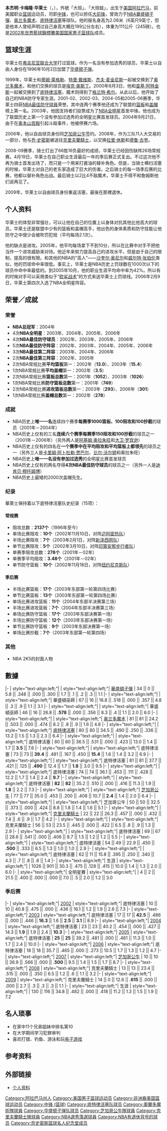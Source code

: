 {{other uses|本·華萊士 (英國政治人物)}}
{{noteTA
|T=zh-cn:本·华莱士;zh-hk:賓·華萊士;zh-tw:班·華勒斯;
|G1=NBA
|1=zh-cn:本·华莱士;zh-hk:賓·華萊士;zh-tw:班·華勒斯;
}}
{{infobox NBA Player
| name = 本·华莱士<br />Ben Wallace
| image           = Ben Wallace 4104263221 (cropped).jpg
| width           = 200px
|height_ft = 6
|height_in = 9
|weight_lb  = 265
| team = 底特律活塞
| position = 篮球运营和团队参与顾问
| league =[[NBA|NBA]]
| career_number   = 30, 4, 3, 6
| career_position   = [[中鋒_(籃球)|中锋]] / [[大前锋|大前锋]]
| birth_date = {{birth_date_and_age|1974|9|10}}
| birth_place = {{flag|Alabama}}[[懷特霍爾_(阿拉巴馬州)|懷特霍爾]]
| nationality = {{USA}}
| high_school = {{link-en|中央高级中学 (阿拉巴马州海恩维尔)|Central High School (Hayneville, Alabama)|中央高级中学}}（[[阿拉巴马州|阿拉巴马州]][[海恩维尔_(阿拉巴马州)|海恩维尔]]）
| college = {{link-en|凯霍加社区学院|Cuyahoga Community College}}（1992年–1994年）<br>[[弗吉尼亞聯合大學|弗吉尼亞聯合大學]]（1994年–1996年）
| draft_year      = 1996
| draft = 
| career_start = 1996年
| career_end   = 2012年
| years1          = {{nbay|1996|start}}–{{nbay|1998|end}}
| team1           = [[華盛頓巫師|華盛頓子彈/巫師]]
| years2          = {{nbay|1999|full=y}}
| team2           = [[奥兰多魔术|奥兰多魔术]]
| years3          = {{nbay|2000|start}}–{{nbay|2005|end}}
| team3           = [[底特律活塞|底特律活塞]]
| years4          = {{nbay|2006|start}}–{{nbay|2007|end}}
| team4           = [[芝加哥公牛|芝加哥公牛]]
| years5          = {{nbay|2007|end}}–{{nbay|2008|end}}
| team5           = [[克里夫蘭騎士|克里夫蘭騎士]]
| years6          = {{nbay|2009|start}}–{{nbay|2011|end}}
| team6           = 底特律活塞
| awards = 
* [[NBA總冠軍|NBA總冠軍]]：[[2004年NBA總決賽|2004]]
* 4x [[NBA全明星賽|NBA全明星賽]]：{{nasg|2003}}-{{nasg|2006}}
* 2x [[NBA歷屆籃板王|NBA籃板王]]：{{nbay|2001|end}}、{{nbay|2002|end}}
* [[NBA歷屆封阻王|NBA阻攻王]]：{{nbay|2001|end}}
* 4x [[NBA最佳防守球员|NBA最佳防守球员]]：{{nbay|2001|end}}、{{nbay|2002|end}}、{{nbay|2004|end}}、{{nbay|2005|end}}
* 5x [[NBA最佳防守陣容|NBA最佳防守陣容第一隊]]：{{nbay|2001|end}}-{{nbay|2005|end}}
* [[NBA最佳防守陣容|NBA最佳防守陣容第二隊]]：{{nbay|2006|end}}
* 3x [[NBA最佳陣容|NBA最佳陣容第二隊]]：{{nbay|2002|end}}、{{nbay|2003|end}}、{{nbay|2005|end}}
* 2x [[NBA最佳陣容|NBA最佳陣容第三隊]]：{{nbay|2001|end}}、{{nbay|2004|end}}
* 3号球衣为[[底特律活塞|底特律活塞]]退役
| stats_league    = NBA
| stat1label      = 得分
| stat1value      = 6,254（平均5.7分）
| stat2label      = 籃板
| stat2value      = 10,482（平均9.6個）
| stat3label      = 阻攻
| stat3value      = 2,137（平均2.0個）
| bbr             = wallabe01
| letter          = w
| HOF_player = ben-wallace
}}

'''本杰明·卡梅隆·华莱士'''（{{lang-en|'''Benjamin Cameron Wallace'''}}，{{bd|1974年|9月10日|catIdx=W}}），外號「大班」、「大班蛙」，出生于[[美国|美国]][[阿拉巴马|阿拉巴马]]，前美國职业[[篮球|篮球]]运动员，司职[[中鋒_(籃球)|中锋]]，也可以担任[[大前锋|大前锋]]，曾效力于[[NBA|NBA]][[華盛頓巫師|華盛頓子彈]]、[[奥兰多魔术|奥兰多魔术]]、[[底特律活塞|底特律活塞]]等球队。他的报名身高为2.06米（6英尺9英寸，但是他本人曾经声明过自己身高大概在199公分左右），体重为111公斤（245磅）。也是[[2002年世界籃球錦標賽|2002年世界籃球錦標賽]][[美国国家男子篮球队|美国国家男子篮球队]]成员。

== 篮球生涯 ==
华莱士在[[弗吉尼亚联合大学|弗吉尼亚联合大学]]打过篮球。作为一名没有参加选秀的球员，华莱士以自由人身份在1996年10月2日加盟了[[华盛顿奇才队|华盛顿子弹]]。

1999年，华莱士和[[蒂姆·莱格勒|蒂姆·莱格勒]]、[[特里·戴维斯|特里·戴维斯]]、[[杰夫·麦金尼斯|杰夫·麦金尼斯]]一起被交换到了[[奥兰多魔术|奥兰多魔术]]，和他们交换的球员是[[埃克·奥斯丁|埃克·奥斯丁]]。2000年8月3日，他和[[查基·阿特金斯|查基·阿特金斯]]一起被交换到了[[底特律活塞|底特律活塞]]，魔术则得到了[[格兰特·希尔|格兰特·希尔]]。从此以后，他开始了自己的NBA防守专家生涯。2001-02、2002-03、2004-05和2005-06赛季，华莱士四获[[NBA最佳防守球員|NBA最佳防守球員]]荣誉。其中连两个赛季他还成为了联盟的[[篮板|篮板]]和[[盖帽|盖帽]]榜上第一名。2003年，他因支持者们投票成为了[[NBA全明星|NBA全明星]]首发中锋。他也成为了联盟历史上第一个没有参加过选秀的全明星比赛首发球员。2004年9月21日，由于在[[奥本山宫殿|奥本山宫殿]]引起斗殴事件，他被停赛六场。

2006年，他以自由球员身份同[[芝加哥公牛|芝加哥公牛]]签约。2008年，作为三队11人大交易的一部分，他与[[乔·史密斯|乔·史密斯]]被送往[[克里夫蘭騎士|克里夫蘭騎士]]，以交换[[拉里·休斯|拉里·休斯]]和[[德鲁·古登|德鲁·古登]]。

2008-09赛季，骑士打出了66胜16负最好的成绩，华莱士已经因伤缺阵26场常规赛。4月19日，华莱士在自己职业生涯最后一年的季后赛正式复出。不过这次他不再为骑士首发出场了，而只是一个用来打酱油的替补角色。但是，当骑士横扫活塞的时候，华莱士对自己的老东家造成了巨大的伤害。之后骑士的每一场季后赛的比赛，他都以替补角色出战。最后骑士以2比4不敌魔术，华莱士不得不和詹姆斯他们说再见了。

2009年，华莱士以自由球员身份重返活塞，最後在那裡退休。

== 个人资料 ==
华莱士的体型非常强壮，可以让他在自己的位置上以身体对抗其他比他高大的球员。华莱士还是联盟中少有的篮板和盖帽高手，他出色的身体素质和防守技能让他防守之中很少会被吹罚犯规（平均每场2.1次）。

他的缺点是进攻。2005年，他平均每场拿下不到10分，所以在比赛中对手不把他当作一个进攻威胁来对待。他近年来努力提高自己的进攻水平，但是由于自己的限制，提高的很有限。和其他的NBA的“高人”——[[沙奎尔·奥尼尔|沙奎尔·奥尼尔]]和[[威尔特·张伯伦|威尔特·张伯伦]]类似，他的罚球命中率很低。事实上，华莱士是NBA历史上罚球数在1000次以下的球员中命中率最低的。到2005年10月，他的职业生涯平均命中率为42%。所以有的时候对手可以采用类似于“[[砍鲨战术|砍鲨战术]]”的方式来送华莱士上罚球线。2006年2月9日，华莱士第四次入选了NBA全明星阵容。

== 荣誉／成就 ==
=== 荣誉 ===
* '''NBA总冠军'''：2004年
* 4次'''NBA全明星'''：2003年、2004年、2005年、2006年
* 4次'''NBA最佳防守球员'''：2002年、2003年、2005年、2006年
* 5次'''NBA最佳防守阵容'''：2002年、2003年、2004年、2005年、2006年
* 3次'''NBA最佳第二阵容'''：2003年、2004年、2006年
* 2次'''NBA最佳第三阵容'''：2002年、2005年
* 2次NBA常规比赛'''平均篮板'''第一：2002年（'''13.0'''）、2003年（'''15.4'''）
* 1次NBA常规比赛'''平均盖帽'''第一：2002年（'''3.5'''）
* 2次NBA常规比赛'''篮板总数'''第一：2001年（'''1052'''）、2003年（'''1026'''）
* 1次NBA常规比赛'''防守篮板总数'''第一：2001年（'''749'''）
* 2次NBA常规比赛'''进攻篮板总数'''第一：2003年（'''293'''）、2006年（'''301'''）
* 1次NBA常规比赛'''盖帽总数'''第一：2002年（'''278'''）

=== 成就 ===
* NBA历史上'''唯一一名'''连续四个赛季'''每赛季1000篮板、100阻攻和100抄截'''的球员（2001年－2004年）
* NBA历史上仅有的三名'''连续六个赛季每赛季150阻攻和100抄截'''的球员之一（2001年－2006年）（另外两人是[[阿基姆·奥拉朱旺|阿基姆·奥拉朱旺]]和[[大卫·罗宾逊|大卫·罗宾逊]]）
* NBA历史上仅有的四名在'''一个赛季中在平均阻攻和平均篮板上都领先'''的球员之一（另外三人是[[卡里姆·阿卜杜勒·贾巴尔|卡里姆·阿卜杜勒·贾巴尔]]、[[比尔·沃尔顿|比尔·沃尔顿]]和奥拉朱旺）
* NBA历史上'''唯一一名没有参加过选秀'''的全明星比赛首发球员
* NBA历史上仅有的两名夺得'''4次NBA最佳防守球员'''的球员之一（另外一人是[[迪肯贝·穆托姆博|迪肯贝·穆托姆博]]）
* NBA历史上最矮的2000次盖帽先生。

=== 纪录 ===
華萊士保持着以下底特律活塞队史纪录（15项）：
==== 常规赛 ====
* 阻攻总数：'''2137个'''（1996年至今）
* 单场比赛阻攻：'''10个'''（2002年11月10日，对阵[[迈阿密热队|迈阿密热队]]）
* 半场比赛阻攻：'''7个'''（2003年2月1日，对阵[[新泽西网队|新泽西网队]]）
* 单节比赛阻攻：'''5个'''（2002年3月10日，对阵[[印第安那步行者队|印第安那步行者队]]）
* 单赛季阻攻总数：'''278个'''（2001年－02年）
* 单赛季平均阻攻：'''3.48个'''（2001年－02年）
* 单节防守篮板：'''10个'''（2002年11月18日，对阵[[纽约尼克斯队|纽约尼克斯队]]）

==== 季后赛 ====
* 半场比赛篮板：'''17个'''（2003年东部第一轮第四场比赛）
* 单节比赛篮板：'''13个'''（2003年东部第一轮第四场比赛）
* 单场比赛进攻篮板：'''11个'''（2004年东部半决赛第三场）
* 半场比赛进攻篮板：'''7个'''（2004年东部半决赛第三场）
* 单场比赛防守篮板：'''17个'''（2003年东部决赛第一场）
* 半场比赛防守篮板：'''12个'''（2003年东部决赛第一场）
* 单节比赛防守篮板：'''9个'''（2003年东部决赛第一场）
* 单场比赛抄截：'''7个'''（2003年东部第一轮第四场）

=== 其他 ===
* NBA 2K5的封面人物

==數據==
{{NBA player statistics start}}
|-
| style="text-align:left;"| {{nbay|1996}}
| style="text-align:left;"| [[華盛頓子彈|華盛頓子彈]]
| 34 || 0 || 5.8 || .348 || .000 || .300 || 1.7 || .1 || .2 || .3 || 1.1
|-
| style="text-align:left;"| {{nbay|1997}}
| style="text-align:left;"| 華盛頓巫師
| 67 || 16 || 16.8 || .518 || .000 || .357 || 4.8 || .3 || .9 || 1.1 || 3.1
|-
| style="text-align:left;"| {{nbay|1998}}
| style="text-align:left;"| 華盛頓巫師
| 46 || 16 || 26.8 || '''.578''' || .000 || .356 || 8.3 || .4 || 1.1 || 2.0 || 6.0
|-
| style="text-align:left;"| {{nbay|1999}}
| style="text-align:left;"| [[奥兰多魔术|奥兰多魔术]]
| 81 || 81 || 24.2 || .503 || .000 || .474 || 8.2 || .8 || .9 || 1.6 || 4.8
|-
| style="text-align:left;"| {{nbay|2000}}
| style="text-align:left;"| [[底特律活塞|底特律活塞]]
| 80 || 80 || 34.5 || .490 || .250 || .336 || 13.2 || 1.5 || 1.3 || 2.3 || 6.4
|-
| style="text-align:left;"| {{nbay|2001}}
| style="text-align:left;"| 底特律活塞
| 80 || 80 || 36.5 || .531 || .000 || .423 || 13.0 || 1.4 || 1.7 || '''3.5''' || 7.6
|-
| style="text-align:left;"| {{nbay|2002}}
| style="text-align:left;"| 底特律活塞
| 73 || 73 || '''39.4''' || .481 || .167 || .450 || '''15.4''' || 1.6 || 1.4 || 3.2 || 6.9
|-
| style="text-align:left;"| {{nbay|2003}}
| style="text-align:left;"| 底特律活塞
| 81 || 81 || 37.7 || .421 || .125 || '''.490''' || 12.4 || 1.7 || '''1.8''' || 3.0 || 9.5
|-
| style="text-align:left;"| {{nbay|2004}}
| style="text-align:left;"| 底特律活塞
| 74 || 74 || 36.1 || .453 || .111 || .428 || 12.2 || 1.7 || 1.4 || 2.4 || '''9.7'''
|-
| style="text-align:left;"| {{nbay|2005}}
| style="text-align:left;"| 底特律活塞
| '''82''' || '''82''' || 35.2 || .510 || .000 || .416 || 11.3 || 1.9 || '''1.8''' || 2.2 || 7.3
|-
| style="text-align:left;"| {{nbay|2006}}
| style="text-align:left;"| [[芝加哥公牛|芝加哥公牛]]
| 77 || 77 || 35.0 || .453 || .200 || .408 || 10.7 || '''2.4''' || 1.4 || 2.0 || 6.4
|-
| style="text-align:left;"| {{nbay|2007}}
| style="text-align:left;"| 芝加哥公牛
| 50 || 50 || 32.5 || .373 || .000 || .424 || 8.8 || 1.8 || 1.4 || 1.6 || 5.1
|-
| style="text-align:left;"| {{nbay|2007}}
| style="text-align:left;"| [[克里夫蘭騎士|克里夫蘭騎士]]
| 22 || 22 || 26.3 || .457 || .000 || .432 || 7.4 || .6 || .9 || 1.7 || 4.2
|-
| style="text-align:left;"| {{nbay|2008}}
| style="text-align:left;"| 克里夫蘭騎士
| 56 || 53 || 23.5 || .445 || .000 || .422 || 6.5 || .8 || .9 || 1.3 || 2.9
|-
| style="text-align:left;"| {{nbay|2009}}
| style="text-align:left;"| 底特律活塞
| 69 || 67 || 28.6 || .541 || .000 || .406 || 8.7 || 1.5 || 1.2 || 1.2 || 5.5
|-
| style="text-align:left;"| {{nbay|2010}}
| style="text-align:left;"| 底特律活塞
| 54 || 49 || 22.9 || .450 || '''.500''' || .333 || 6.5 || 1.3 || 1.0 || 1.0 || 2.9
|-
| style="text-align:left;"| {{nbay|2011}}
| style="text-align:left;"| 底特律活塞
| 62 || 11 || 15.8 || .395 || .250 || .340 || 4.3 || .7 || .8 || .8 || 1.4
|-
| style="text-align:left;"| 生涯
| style="text-align:left;"| 
| 1026 || 901 || 30.3 || .475 || .128 || .415 || 10.0 || 1.4 || 1.3 || 2.0 || 6.0
|-
| style="text-align:left;"| 全明星賽
| style="text-align:left;"| 
| 4 || 2 || 21.5 || .400 || .000 || .000 || 7.0 || .5 || 2.0 || 1.2 || 3.0
{{s-end}}

===季后赛===
{{NBA player statistics start}}
|-
| style="text-align:left;"| [[2002年NBA季後賽|2002]]
| style="text-align:left;"| 底特律活塞
| 10 || 10 || 40.8 || .475 || .000 || .436 || 16.1 || 1.2 || 1.9 || 2.6 || 7.3
|-
| style="text-align:left;"| [[2003年NBA季後賽|2003]]
| style="text-align:left;"| 底特律活塞
| 17 || 17 || '''42.5''' || .486 || .000 || .446 || '''16.3''' || 1.6 || '''2.5''' || '''3.1''' || 8.9
|-
| style="text-align:left;"| [[2004年NBA季後賽|2004]]
| style="text-align:left;"| 底特律活塞
| 23 || 23 || 40.2 || .454 || .000 || .427 || 14.3 || '''1.9''' || 1.9 || 2.4 || '''10.3'''
|-
| style="text-align:left;"| [[2005年NBA季後賽|2005]]
| style="text-align:left;"| 底特律活塞
| '''25''' || '''25''' || 39.2 || .481 || .000 || .461 || 11.3 || 1.0 || 1.7 || 2.4 || 10.0
|-
| style="text-align:left;"| [[2006年NBA季後賽|2006]]
| style="text-align:left;"| 底特律活塞
| 18 || 18 || 35.7 || .465 || .000 || .273 || 10.5 || 1.7 || 1.3 || 1.2 || 4.7
|-
| style="text-align:left;"| [[2007年NBA季後賽|2007]]
| style="text-align:left;"| [[芝加哥公牛|芝加哥公牛]]
| 10 || 10 || 36.9 || .566 || .000 || '''.500''' || 9.5 || 1.4 || 1.5 || 1.7 || 8.7
|-
| style="text-align:left;"| [[2008年NBA季後賽|2008]]
| style="text-align:left;"| 克里夫蘭騎士
| 13 || 13 || 23.4 || .515 || .000 || .350 || 6.5 || 1.2 || .6 || 1.1 || 3.2
|-
| style="text-align:left;"| [[2009年NBA季後賽|2009]]
| style="text-align:left;"| 克里夫蘭騎士
| 14 || 0 || 12.6 || '''.615''' || .000 || .000 || 2.7 || .3 || .3 || .3 || 1.1
|-
| style="text-align:left;"| 生涯
| style="text-align:left;"| 
| 130 || 116 || 34.8 || .482 || .000 || .418 || 11.2 || 1.3 || 1.5 || 1.9 || 7.2
{{s-end}}

== 名人琐事 ==
* 在家中11个兄弟姐妹中排名第10
* 在大学期间学习犯罪审判
* 喜欢打猎、钓鱼、游泳和玩[[电子游戏|电子游戏]]

== 参考资料 ==
{{reflist}}

== 外部链接 ==
* {{en icon}}[http://www.nba.com/playerfile/ben_wallace/index.html 个人资料] {{Wayback|url=http://www.nba.com/playerfile/ben_wallace/index.html |date=20060414184617 }}

{{NBA篮板王}}
{{NBA盖帽王}}
{{NBA年度最佳防守球员}}
{{Detroit_Pistons_2003-04_NBA_champions}}

{{Authority control}}
{{DEFAULTSORT:Wallace, Ben}}
[[Category:阿拉巴马州人|Category:阿拉巴马州人]]
[[Category:美国男子篮球运动员|Category:美国男子篮球运动员]]
[[Category:非洲裔美国篮球运动员|Category:非洲裔美国篮球运动员]]
[[Category:中锋_(篮球)|Category:中锋 (篮球)]]
[[Category:底特律活塞队球员|Category:底特律活塞队球员]]
[[Category:奧蘭多魔術隊球員|Category:奧蘭多魔術隊球員]]
[[Category:华盛顿子弹队球员|Category:华盛顿子弹队球员]]
[[Category:芝加哥公牛隊球員|Category:芝加哥公牛隊球員]]
[[Category:克里夫蘭騎士隊球員|Category:克里夫蘭騎士隊球員]]
[[Category:NBA選秀落選球員|Category:NBA選秀落選球員]]
[[Category:NBA有退休背号的球员|Category:NBA有退休背号的球员]]
[[Category:奈史密斯篮球名人纪念堂成员|Category:奈史密斯篮球名人纪念堂成员]]